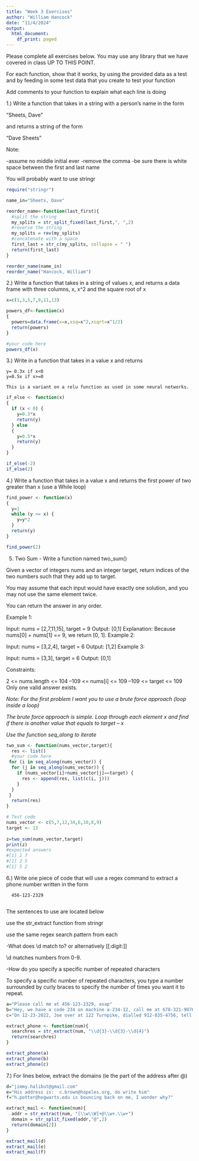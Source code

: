 ---
title: "Week 3 Exercises"
author: "William Hancock"
date: "11/4/2024"
output:
  html_document:
    df_print: paged
---

Please complete all exercises below. You may use any library that we have covered in class UP TO THIS POINT. 

For each function,  show that it works, by using the provided data as a test
and by feeding in some test data that you create to test your function

Add comments to your function to explain what each line is doing

1.) Write a function that takes in a string with a person's name in the form

"Sheets, Dave"

and returns a string of the form

"Dave Sheets"

Note:

-assume no middle initial ever
-remove the comma
-be sure there is white space between the first and last name

You will probably want to use stringr

```{R}
require("stringr")

name_in="Sheets, Dave"

reorder_name<-function(last_first){
  #split the string
  my_splits = str_split_fixed(last_first,", ",2)
  #reverse the string
  my_splits = rev(my_splits)
  #concatenate with a space
  first_last = str_c(my_splits, collapse = " ")
  return(first_last)
}

reorder_name(name_in)
reorder_name("Hancock, William")

```

2.) Write a function that takes in a string of values x, and returns a data frame
with three columns,  x, x^2 and the square root of x

```{R}
x=c(1,3,5,7,9,11,13)

powers_df<-function(x)
{
  powers=data.frame(x=x,xsq=x^2,xsqrt=x^1/2)
  return(powers)
}

#your code here
powers_df(x)
```


3.) Write in a function that takes in a value x and returns
    
    y= 0.3x if x<0
    y=0.5x if x>=0
    
    This is a variant on a relu function as used in some neural networks.
    
```{r}
if_else <- function(x)
{
  if (x < 0) {
    y=0.3*x
    return(y)
  } else 
  {
    y=0.5*x
    return(y)
  }
}

if_else(-2)
if_else(2)
```
    

4.) Write a function that takes in a value x and returns the first power of two
greater than x  (use a While loop)

```{r}
find_power <- function(x)
{  
  y=1
  while (y <= x) {
    y=y*2
  }
  return(y)
}

find_power(2)
```


5) Two Sum - Write a function named two_sum()

Given a vector of integers nums and an integer target, return indices of the two numbers such that they add up to target.

You may assume that each input would have exactly one solution, and you may not use the same element twice.

You can return the answer in any order.

Example 1:

Input: nums = [2,7,11,15], target = 9
Output: [0,1]
Explanation: Because nums[0] + nums[1] == 9, we return [0, 1].
Example 2:

Input: nums = [3,2,4], target = 6
Output: [1,2]
Example 3:

Input: nums = [3,3], target = 6
Output: [0,1]

Constraints:

2 <= nums.length <= 104
–109 <= nums[i] <= 109
–109 <= target <= 109
Only one valid answer exists.
 

*Note: For the first problem I want you to use a brute force approach (loop inside a loop)* 

*The brute force approach is simple. Loop through each element x and find if there is another value that equals to target – x*

*Use the function seq_along to iterate*

```{r}
two_sum <- function(nums_vector,target){
  res <- list()
  #your code here
 for (i in seq_along(nums_vector)) {
  for (j in seq_along(nums_vector)) {
    if (nums_vector[i]+nums_vector[j]==target) {
      res <- append(res, list(c(i, j)))
    }
  }
 }
  return(res)
}

# Test code
nums_vector <- c(5,7,12,34,6,10,8,9)
target <- 13
 
z=two_sum(nums_vector,target)
print(z)
#expected answers
#[1] 1 7
#[1] 2 5
#[1] 5 2

```

6.) Write one piece of code that will use a regex command to extract a phone
number written in the form

      456-123-2329
      
The sentences to use are located below

use the str_extract function from stringr

use the same regex search pattern from each

-What does \\d match to?  or alternatively [[:digit:]]

\\d matches numbers from 0-9.

-How do you specify a specific number of repeated characters

To specify a specific number of repeated characters, you type a number surrounded by curly braces to specify the number of times you want it to repeat.

```{R}
a="Please call me at 456-123-2329, asap"
b="Hey, we have a code 234 on machine a-234-12, call me at 678-321-98766"
c="On 12-23-2022, Joe over at 122 Turnpike, dialled 912-835-4756, tell me by 9:02 pm Wed"

extract_phone <- function(num){
  searchres = str_extract(num, "\\d{3}-\\d{3}-\\d{4}")
  return(searchres)
}

extract_phone(a)
extract_phone(b)
extract_phone(c)

```

7.)  For lines below,  extract the domains (ie the part of the address after @)

```{R}
d="jimmy.halibut@gmail.com"
e="His address is:  c.brown@hopeles.org, do write him"
f="h.potter@hogwarts.edu is bouncing back on me, I wonder why?"

extract_mail <- function(num){
  addr = str_extract(num, "[\\w\\W]+@\\w+.\\w+")
  domain = str_split_fixed(addr,"@",2)
  return(domain[2])
}

extract_mail(d)
extract_mail(e)
extract_mail(f)

```

